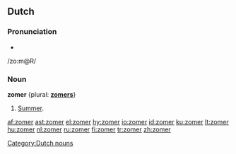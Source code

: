 ==Dutch==
===Pronunciation===
*{{audio|Nl-zomer.ogg|audio}}
/zo:m@R/

===Noun===
'''zomer''' {plural: '''[[zomers]]'''}
#[[summer|Summer]].

[[Category:Dutch nouns]]

[[af:zomer]]
[[ast:zomer]]
[[el:zomer]]
[[hy:zomer]]
[[io:zomer]]
[[id:zomer]]
[[ku:zomer]]
[[lt:zomer]]
[[hu:zomer]]
[[nl:zomer]]
[[ru:zomer]]
[[fi:zomer]]
[[tr:zomer]]
[[zh:zomer]]